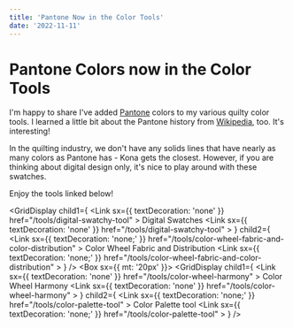 ```yaml
---
title: 'Pantone Now in the Color Tools'
date: '2022-11-11'
---
```



# Pantone Colors now in the Color Tools

I'm happy to share I've added [Pantone](https://www.pantone.com/) colors to my various quilty color tools.
I learned a little bit about the Pantone history from [Wikipedia](https://en.wikipedia.org/wiki/Pantone), too.
It's interesting!

In the quilting industry, we don't have any solids lines that have nearly as many colors as Pantone has - Kona gets the closest.
However, if you are thinking about digital design only, it's nice to play around with these swatches.

Enjoy the tools linked below!

<GridDisplay
  child1={
    <Box>
      <Typography component="h3">
        <Link
          sx={{ textDecoration: 'none' }}
          href="/tools/digital-swatchy-tool"
        >
          Digital Swatches
        </Link>
      </Typography>
        <Link
          sx={{ textDecoration: 'none' }}
          href="/tools/digital-swatchy-tool"
        >
      <BlogImage src="pantone1.jpg" width="2038" height="1252" />
      </Link>
    </Box>
  }
  child2={
    <Box>
      <Typography component="h3">
        <Link
          sx={{ textDecoration: 'none;' }}
          href="/tools/color-wheel-fabric-and-color-distribution"
        >
          Color Wheel Fabric and Distribution
        </Link>
      </Typography>
        <Link
          sx={{ textDecoration: 'none;' }}
          href="/tools/color-wheel-fabric-and-color-distribution"
        >
      <BlogImage src="pantone2.jpg" width="1176" height="848" />
        </Link>
    </Box>
  }
/>
<Box sx={{ mt: '20px' }}></Box>
<GridDisplay
  child1={
    <Box>
      <Typography component="h3">
        <Link
          sx={{ textDecoration: 'none' }}
          href="/tools/color-wheel-harmony"
        >
        Color Wheel Harmony
        </Link>
      </Typography>
        <Link
          sx={{ textDecoration: 'none' }}
          href="/tools/color-wheel-harmony"
        >
      <BlogImage src="pantone4.jpg" width="1002" height="744" />
      </Link>
    </Box>
  }
  child2={
    <Box>
      <Typography component="h3">
        <Link
          sx={{ textDecoration: 'none;' }}
          href="/tools/color-palette-tool"
        >
          Color Palette tool
        </Link>
      </Typography>
        <Link
          sx={{ textDecoration: 'none;' }}
          href="/tools/color-palette-tool"
        >
      <BlogImage src="pantone3.jpg" width="2052" height="1266" />
        </Link>
    </Box>
  }
/>
